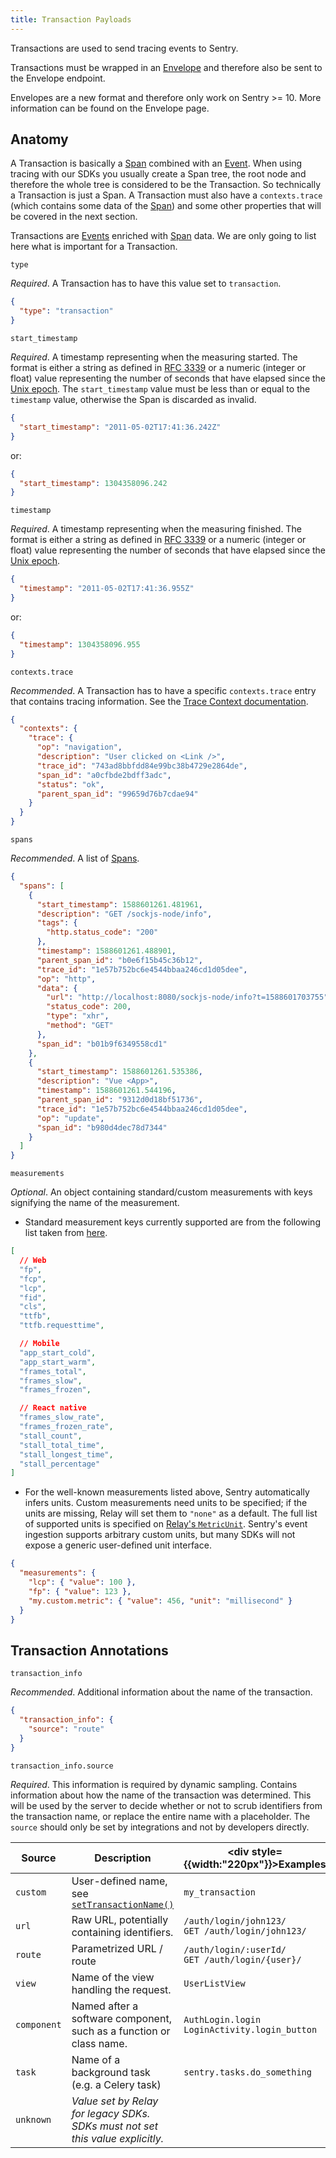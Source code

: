 ```yaml
---
title: Transaction Payloads
---
```


Transactions are used to send tracing events to Sentry.

Transactions must be wrapped in an [Envelope](/sdk/data-model/envelopes/) and therefore also be sent to the Envelope endpoint.

<Alert title="Note on backwards compatibility" level="info">
  Envelopes are a new format and therefore only work on Sentry >= 10. More
  information can be found on the <Link to="/sdk/data-model/envelopes/">Envelope</Link> page.
</Alert>

## Anatomy

A Transaction is basically a [Span](/sdk/data-model/event-payloads/span/) combined with an [Event](/sdk/data-model/event-payloads/). When using
tracing with our SDKs you usually create a Span tree, the root node and therefore the whole tree is considered to be the Transaction.
So technically a Transaction is just a Span. A Transaction must also have a `contexts.trace` (which contains some data of the [Span](/sdk/data-model/event-payloads/span/)) and some other
properties that will be covered in the next section.

Transactions are [Events](/sdk/data-model/event-payloads/) enriched with [Span](/sdk/data-model/event-payloads/span/) data.
We are only going to list here what is important for a Transaction.

`type`

_Required_. A Transaction has to have this value set to `transaction`.

  ```json
  {
    "type": "transaction"
  }
  ```

`start_timestamp`

_Required_. A timestamp representing when the measuring started. The
  format is either a string as defined in [RFC
  3339](https://tools.ietf.org/html/rfc3339) or a numeric (integer or float)
  value representing the number of seconds that have elapsed since the [Unix
  epoch](https://en.wikipedia.org/wiki/Unix_time). The `start_timestamp` value must be less than or
  equal to the `timestamp` value, otherwise the Span is discarded as invalid.

  ```json
  {
    "start_timestamp": "2011-05-02T17:41:36.242Z"
  }
  ```

or:

  ```json
  {
    "start_timestamp": 1304358096.242
  }
  ```

`timestamp`

_Required_. A timestamp representing when the measuring finished. The
  format is either a string as defined in [RFC
  3339](https://tools.ietf.org/html/rfc3339) or a numeric (integer or float)
  value representing the number of seconds that have elapsed since the [Unix
  epoch](https://en.wikipedia.org/wiki/Unix_time).

  ```json
  {
    "timestamp": "2011-05-02T17:41:36.955Z"
  }
  ```

or:

  ```json
  {
    "timestamp": 1304358096.955
  }
  ```

`contexts.trace`

_Recommended_. A Transaction has to have a specific `contexts.trace` entry that contains tracing information. See the [Trace Context documentation](/sdk/data-model/event-payloads/contexts/#trace-context).

```json
{
  "contexts": {
    "trace": {
      "op": "navigation",
      "description": "User clicked on <Link />",
      "trace_id": "743ad8bbfdd84e99bc38b4729e2864de",
      "span_id": "a0cfbde2bdff3adc",
      "status": "ok",
      "parent_span_id": "99659d76b7cdae94"
    }
  }
}
```

`spans`

_Recommended_. A list of [Spans](/sdk/data-model/event-payloads/span/).

```json
{
  "spans": [
    {
      "start_timestamp": 1588601261.481961,
      "description": "GET /sockjs-node/info",
      "tags": {
        "http.status_code": "200"
      },
      "timestamp": 1588601261.488901,
      "parent_span_id": "b0e6f15b45c36b12",
      "trace_id": "1e57b752bc6e4544bbaa246cd1d05dee",
      "op": "http",
      "data": {
        "url": "http://localhost:8080/sockjs-node/info?t=1588601703755",
        "status_code": 200,
        "type": "xhr",
        "method": "GET"
      },
      "span_id": "b01b9f6349558cd1"
    },
    {
      "start_timestamp": 1588601261.535386,
      "description": "Vue <App>",
      "timestamp": 1588601261.544196,
      "parent_span_id": "9312d0d18bf51736",
      "trace_id": "1e57b752bc6e4544bbaa246cd1d05dee",
      "op": "update",
      "span_id": "b980d4dec78d7344"
    }
  ]
}
```

`measurements`

_Optional_. An object containing standard/custom measurements with keys signifying the name of the measurement.

- Standard measurement keys currently supported are from the following list taken from [here](https://github.com/getsentry/sentry/blob/a8c960a933d2ded5225841573d8fc426a482ca9c/static/app/utils/discover/fields.tsx#L654-L676).

```json
[
  // Web
  "fp",
  "fcp",
  "lcp",
  "fid",
  "cls",
  "ttfb",
  "ttfb.requesttime",

  // Mobile
  "app_start_cold",
  "app_start_warm",
  "frames_total",
  "frames_slow",
  "frames_frozen",

  // React native
  "frames_slow_rate",
  "frames_frozen_rate",
  "stall_count",
  "stall_total_time",
  "stall_longest_time",
  "stall_percentage"
]
```

- For the well-known measurements listed above, Sentry automatically infers units. Custom measurements need units to be specified; if the units are missing, Relay will set them to `"none"` as a default. The full list of supported units is specified on [Relay's `MetricUnit`](https://getsentry.github.io/relay/relay_metrics/enum.MetricUnit.html). Sentry's event ingestion supports arbitrary custom units, but many SDKs will not expose a generic user-defined unit interface.

```json
{
  "measurements": {
    "lcp": { "value": 100 },
    "fp": { "value": 123 },
    "my.custom.metric": { "value": 456, "unit": "millisecond" }
  }
}
```

## Transaction Annotations

`transaction_info`

_Recommended_. Additional information about the name of the transaction.

```json
{
  "transaction_info": {
    "source": "route"
  }
}
```

`transaction_info.source`

_Required_. This information is required by dynamic sampling.
Contains information about how the name of the transaction was determined.
This will be used by the server to decide whether or not to scrub identifiers
from the transaction name, or replace the entire name with a placeholder. The `source` should
only be set by integrations and not by developers directly.

| Source      | Description                                                                                                                     | <div style={{width:"220px"}}>Examples</div>                |
| ----------- | ------------------------------------------------------------------------------------------------------------------------------- | ------------------------------------------------------ |
| `custom`    | User-defined name, see [`setTransactionName()`](https://docs.sentry.io/platforms/javascript/enriching-events/transaction-name/) | `my_transaction`                                       |
| `url`       | Raw URL, potentially containing identifiers.                                                                                    | `/auth/login/john123/`<br />`GET /auth/login/john123/` |
| `route`     | Parametrized URL / route                                                                                                        | `/auth/login/:userId/`<br />`GET /auth/login/{user}/`  |
| `view`      | Name of the view handling the request.                                                                                          | `UserListView`                                         |
| `component` | Named after a software component, such as a function or class name.                                                             | `AuthLogin.login`<br /> `LoginActivity.login_button`   |
| `task`      | Name of a background task (e.g. a Celery task)                                                                                  | `sentry.tasks.do_something`                            |
| `unknown`   | _Value set by Relay for legacy SDKs. SDKs must not set this value explicitly._                                                  |                                                        |
